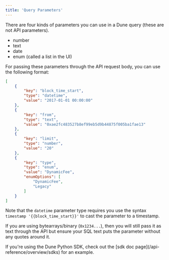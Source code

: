 ```yaml
---
title: 'Query Parameters'
---
```


There are four kinds of parameters you can use in a Dune query (these are not API parameters). 

- number
- text
- date
- enum (called a list in the UI)

For passing these parameters through the API request body, you can use the following format:

```json
[
    {
        "key": "block_time_start",
        "type": "datetime",
        "value": "2017-01-01 00:00:00"
    },
    {
        "key": "from",
        "type": "text",
        "value": "0xae2fc483527b8ef99eb5d9b44875f005ba1fae13"
    },
    {
        "key": "limit",
        "type": "number",
        "value": "20"
    },
    {
        "key": "type",
        "type": "enum",
        "value": "DynamicFee",
        "enumOptions": [
            "DynamicFee",
            "Legacy"
        ]
    }
]
```

Note that the `datetime` parameter type requires you use the syntax `timestamp '{{block_time_start}}'` to cast the parameter to a timestamp. 

If you are using bytearrays/binary (`0x1234...`), then you will still pass it as text through the API but ensure your SQL text puts the parameter without any quotes around it.

<Tip>
If you're using the Dune Python SDK, check out the [sdk doc page](/api-reference/overview/sdks) for an example.
</Tip>